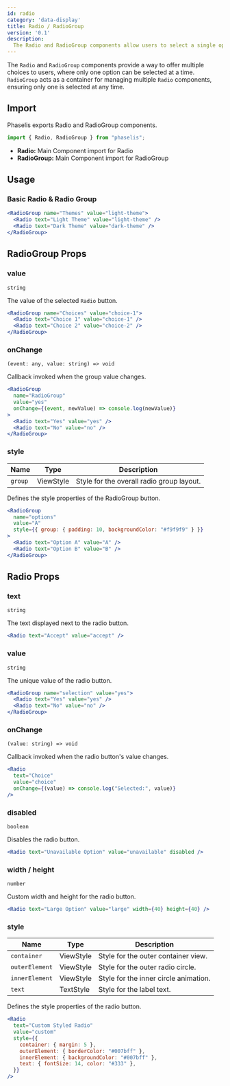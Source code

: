 ```yaml
---
id: radio
category: 'data-display'
title: Radio / RadioGroup
version: '0.1'
description:
  The Radio and RadioGroup components allow users to select a single option from a group of choices. It includes customization for disabled states, animations, and various styles.
---
```


The `Radio` and `RadioGroup` components provide a way to offer multiple choices to users, where only one option can be selected at a time. `RadioGroup` acts as a container for managing multiple `Radio` components, ensuring only one is selected at any time.

## Import

Phaselis exports Radio and RadioGroup components.

```js
import { Radio, RadioGroup } from "phaselis";
```


- **Radio:** Main Component import for Radio
- **RadioGroup:** Main Component import for RadioGroup

## Usage

### Basic Radio & Radio Group

```jsx
<RadioGroup name="Themes" value="light-theme">
  <Radio text="Light Theme" value="light-theme" />
  <Radio text="Dark Theme" value="dark-theme" />
</RadioGroup>
```

## RadioGroup Props

### value
`string`

 The value of the selected `Radio` button.

```jsx
<RadioGroup name="Choices" value="choice-1">
  <Radio text="Choice 1" value="choice-1" />
  <Radio text="Choice 2" value="choice-2" />
</RadioGroup>
```

### onChange
`(event: any, value: string) => void`

Callback invoked when the group value changes.

```jsx
<RadioGroup
  name="RadioGroup"
  value="yes"
  onChange={(event, newValue) => console.log(newValue)}
>
  <Radio text="Yes" value="yes" />
  <Radio text="No" value="no" />
</RadioGroup>
```

### style
| Name           | Type      | Description                              |
| -------------- | --------- | ---------------------------------------- |
| `group`        | ViewStyle | Style for the overall radio group layout.|

Defines the style properties of the RadioGroup button.

```jsx
<RadioGroup
  name="options"
  value="A"
  style={{ group: { padding: 10, backgroundColor: "#f9f9f9" } }}
>
  <Radio text="Option A" value="A" />
  <Radio text="Option B" value="B" />
</RadioGroup>
```

## Radio Props

### text
`string`

The text displayed next to the radio button.

```jsx
<Radio text="Accept" value="accept" />
```

### value
`string`

The unique value of the radio button.

```jsx
<RadioGroup name="selection" value="yes">
  <Radio text="Yes" value="yes" />
  <Radio text="No" value="no" />
</RadioGroup>
```

### onChange
`(value: string) => void`

Callback invoked when the radio button's value changes.

```jsx
<Radio
  text="Choice"
  value="choice"
  onChange={(value) => console.log("Selected:", value)}
/>
```

### disabled
`boolean`

Disables the radio button.

```jsx
<Radio text="Unavailable Option" value="unavailable" disabled />
```

### width / height
`number`

Custom width and height for the radio button.

```jsx
<Radio text="Large Option" value="large" width={40} height={40} />
```

### style
| Name             | Type      | Description                           |
| ---------------- | --------- | ------------------------------------- |
| `container`      | ViewStyle | Style for the outer container view.   |
| `outerElement`   | ViewStyle | Style for the outer radio circle.     |
| `innerElement`   | ViewStyle | Style for the inner circle animation. |
| `text`           | TextStyle | Style for the label text.             |

Defines the style properties of the radio button.

```jsx
<Radio
  text="Custom Styled Radio"
  value="custom"
  style={{
    container: { margin: 5 },
    outerElement: { borderColor: "#007bff" },
    innerElement: { backgroundColor: "#007bff" },
    text: { fontSize: 14, color: "#333" },
  }}
/>
```
